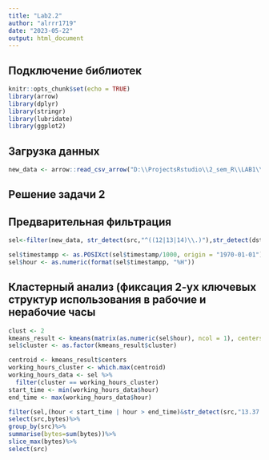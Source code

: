 ```yaml
---
title: "Lab2.2"
author: "alrrr1719"
date: "2023-05-22"
output: html_document
---
```


## Подключение библиотек

```r
knitr::opts_chunk$set(echo = TRUE)
library(arrow)
library(dplyr)
library(stringr)
library(lubridate)
library(ggplot2)
```

## Загрузка данных 

```r
new_data <- arrow::read_csv_arrow("D:\\ProjectsRstudio\\2_sem_R\\LAB1\\gowiththeflow_20190826.csv",schema=schema(timestamp=int64(),src=utf8(),dst=utf8(),port=int32(),bytes=int32()))
```
## Решение задачи 2

## Предварительная фильтрация
```r
sel<-filter(new_data, str_detect(src,"^((12|13|14)\\.)"),str_detect(dst,"^((12|13|14)\\.)",negate=TRUE))

sel$timestampp <- as.POSIXct(sel$timestamp/1000, origin = "1970-01-01")
sel$hour <- as.numeric(format(sel$timestampp, "%H"))
```
## Кластерный анализ (фиксация 2-ух ключевых структур использования в рабочие и нерабочие часы
```r
clust <- 2  
kmeans_result <- kmeans(matrix(as.numeric(sel$hour), ncol = 1), centers = clust)
sel$cluster <- as.factor(kmeans_result$cluster)

centroid <- kmeans_result$centers
working_hours_cluster <- which.max(centroid)
working_hours_data <- sel %>%
  filter(cluster == working_hours_cluster)
start_time <- min(working_hours_data$hour)
end_time <- max(working_hours_data$hour)

filter(sel,(hour < start_time | hour > end_time)&str_detect(src,"13.37.84.125",negate=TRUE))%>%
select(src,bytes)%>%
group_by(src)%>%
summarise(bytes=sum(bytes))%>%
slice_max(bytes)%>%
select(src)
```



